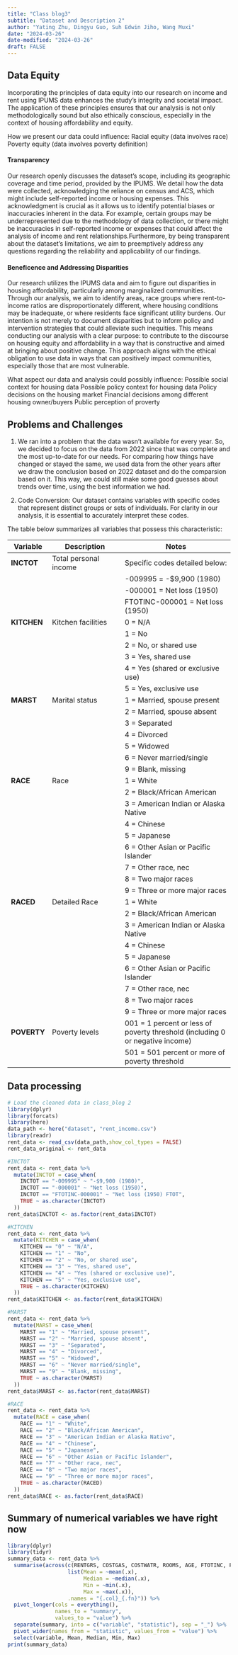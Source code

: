 ```yaml
---
title: "Class blog3"
subtitle: "Dataset and Description 2"
author: "Yating Zhu, Dingyu Guo, Suh Edwin Jiho, Wang Muxi"
date: "2024-03-26"
date-modified: "2024-03-26"
draft: FALSE
---
```

## Data Equity 
Incorporating the principles of data equity into our research on income and rent using IPUMS data enhances the study's integrity and societal impact. The application of these principles ensures that our analysis is not only methodologically sound but also ethically conscious, especially in the context of housing affordability and equity.

How we present our data could influence: 
Racial equity (data involves race)
Poverty equity (data involves poverty definition)


#### Transparency 
Our research openly discusses the dataset's scope, including its geographic coverage and time period, provided by the IPUMS. We detail how the data were collected, acknowledging the reliance on census and ACS, which might include self-reported income or housing expenses. This acknowledgment is crucial as it allows us to identify potential biases or inaccuracies inherent in the data. For example, certain groups may be underrepresented due to the methodology of data collection, or there might be inaccuracies in self-reported income or expenses that could affect the analysis of income and rent relationships.Furthermore, by being transparent about the dataset's limitations, we aim to preemptively address any questions regarding the reliability and applicability of our findings. 

#### Beneficence and Addressing Disparities
Our research utilizes the IPUMS data and aim to figure out disparities in housing affordability, particularly among marginalized communities. Through our analysis, we aim to identify areas, race groups where rent-to-income ratios are disproportionately different, where housing conditions may be inadequate, or where residents face significant utility burdens. Our intention is not merely to document disparities but to inform policy and intervention strategies that could alleviate such inequities. This means conducting our analysis with a clear purpose: to contribute to the discourse on housing equity and affordability in a way that is constructive and aimed at bringing about positive change. This approach aligns with the ethical obligation to use data in ways that can positively impact communities, especially those that are most vulnerable.

What aspect our data and analysis could possibly influence: 
Possible social context for housing data
Possible policy context for housing data
Policy decisions on the housing market
Financial decisions among different housing owner/buyers 
Public perception of proverty

## Problems and Challenges 
1. We ran into a problem that the data wasn't available for every year. So, we decided to focus on the data from 2022 since that was complete and the most up-to-date for our needs. For comparing how things have changed or stayed the same, we used data from the other years after we draw the conclusion based on 2022 dataset and do the comparsion based on it. This way, we could still make some good guesses about trends over time, using the best information we had.

2. Code Conversion: Our dataset contains variables with specific codes that represent distinct groups or sets of individuals. For clarity in our analysis, it is essential to accurately interpret these codes. 

The table below summarizes all variables that possess this characteristic:

| Variable   | Description                                | Notes                                                             |
|------------|--------------------------------------------|-------------------------------------------------------------------|
| **INCTOT**     | Total personal income                      | Specific codes detailed below:                                    |
|            |                                            | -009995 = -$9,900 (1980)                                           |
|            |                                            | -000001 = Net loss (1950)                                          |
|            |                                            | FTOTINC-000001 = Net loss (1950)                                   |
| **KITCHEN**    | Kitchen facilities                         | 0 = N/A                                                            |
|            |                                            | 1 = No                                                            |
|            |                                            | 2 = No, or shared use                                              |
|            |                                            | 3 = Yes, shared use                                                |
|            |                                            | 4 = Yes (shared or exclusive use)                                  |
|            |                                            | 5 = Yes, exclusive use                                             |
| **MARST**      | Marital status                             | 1 = Married, spouse present                                        |
|            |                                            | 2 = Married, spouse absent                                         |
|            |                                            | 3 = Separated                                                      |
|            |                                            | 4 = Divorced                                                       |
|            |                                            | 5 = Widowed                                                        |
|            |                                            | 6 = Never married/single                                           |
|            |                                            | 9 = Blank, missing                                                 |
| **RACE**       | Race                                       | 1 = White                                                          |
|            |                                            | 2 = Black/African American                                         |
|            |                                            | 3 = American Indian or Alaska Native                               |
|            |                                            | 4 = Chinese                                                        |
|            |                                            | 5 = Japanese                                                       |
|            |                                            | 6 = Other Asian or Pacific Islander                                |
|            |                                            | 7 = Other race, nec                                                |
|            |                                            | 8 = Two major races                                                |
|            |                                            | 9 = Three or more major races                                      |
| **RACED**      | Detailed Race                              | 1 = White                                                          |
|            |                                            | 2 = Black/African American                                         |
|            |                                            | 3 = American Indian or Alaska Native                               |
|            |                                            | 4 = Chinese                                                        |
|            |                                            | 5 = Japanese                                                       |
|            |                                            | 6 = Other Asian or Pacific Islander                                |
|            |                                            | 7 = Other race, nec                                                |
|            |                                            | 8 = Two major races                                                |
|            |                                            | 9 = Three or more major races                                      |
| **POVERTY**    | Poverty levels                             | 001 = 1 percent or less of poverty threshold (including 0 or negative income) |
|            |                                            | 501 = 501 percent or more of poverty threshold                     |


## Data processing 
```r
# Load the cleaned data in class_blog 2
library(dplyr)
library(forcats)
library(here)
data_path <- here("dataset", "rent_income.csv")
library(readr)
rent_data <- read_csv(data_path,show_col_types = FALSE)
rent_data_original <- rent_data
```


```r
#INCTOT
rent_data <- rent_data %>%
  mutate(INCTOT = case_when(
    INCTOT == "-009995" ~ "-$9,900 (1980)",
    INCTOT == "-000001" ~ "Net loss (1950)",
    INCTOT == "FTOTINC-000001" ~ "Net loss (1950) FTOT",
    TRUE ~ as.character(INCTOT)
  ))
rent_data$INCTOT <- as.factor(rent_data$INCTOT)
```
```r
#KITCHEN
rent_data <- rent_data %>%
  mutate(KITCHEN = case_when(
    KITCHEN == "0" ~ "N/A",
    KITCHEN == "1" ~ "No",
    KITCHEN == "2" ~ "No, or shared use",
    KITCHEN == "3" ~ "Yes, shared use",
    KITCHEN == "4" ~ "Yes (shared or exclusive use)",
    KITCHEN == "5" ~ "Yes, exclusive use",
    TRUE ~ as.character(KITCHEN)
  ))
rent_data$KITCHEN <- as.factor(rent_data$KITCHEN)
```
```r
#MARST
rent_data <- rent_data %>%
  mutate(MARST = case_when(
    MARST == "1" ~ "Married, spouse present",
    MARST == "2" ~ "Married, spouse absent",
    MARST == "3" ~ "Separated",
    MARST == "4" ~ "Divorced",
    MARST == "5" ~ "Widowed",
    MARST == "6" ~ "Never married/single",
    MARST == "9" ~ "Blank, missing",
    TRUE ~ as.character(MARST)
  ))
rent_data$MARST <- as.factor(rent_data$MARST)
```
```r
#RACE
rent_data <- rent_data %>%
  mutate(RACE = case_when(
    RACE == "1" ~ "White",
    RACE == "2" ~ "Black/African American",
    RACE == "3" ~ "American Indian or Alaska Native",
    RACE == "4" ~ "Chinese",
    RACE == "5" ~ "Japanese",
    RACE == "6" ~ "Other Asian or Pacific Islander",
    RACE == "7" ~ "Other race, nec",
    RACE == "8" ~ "Two major races",
    RACE == "9" ~ "Three or more major races",
    TRUE ~ as.character(RACED) 
  ))
rent_data$RACE <- as.factor(rent_data$RACE)
```

## Summary of numerical variables we have right now 
```r
library(dplyr)
library(tidyr)
summary_data <- rent_data %>%
  summarise(across(c(RENTGRS, COSTGAS, COSTWATR, ROOMS, AGE, FTOTINC, POVERTY),
                   list(Mean = ~mean(.x),
                        Median = ~median(.x),
                        Min = ~min(.x),
                        Max = ~max(.x)),
                   .names = "{.col}_{.fn}")) %>%
  pivot_longer(cols = everything(),
               names_to = "summary",
               values_to = "value") %>%
  separate(summary, into = c("variable", "statistic"), sep = "_") %>%
  pivot_wider(names_from = "statistic", values_from = "value") %>%
  select(variable, Mean, Median, Min, Max)
print(summary_data)
```







